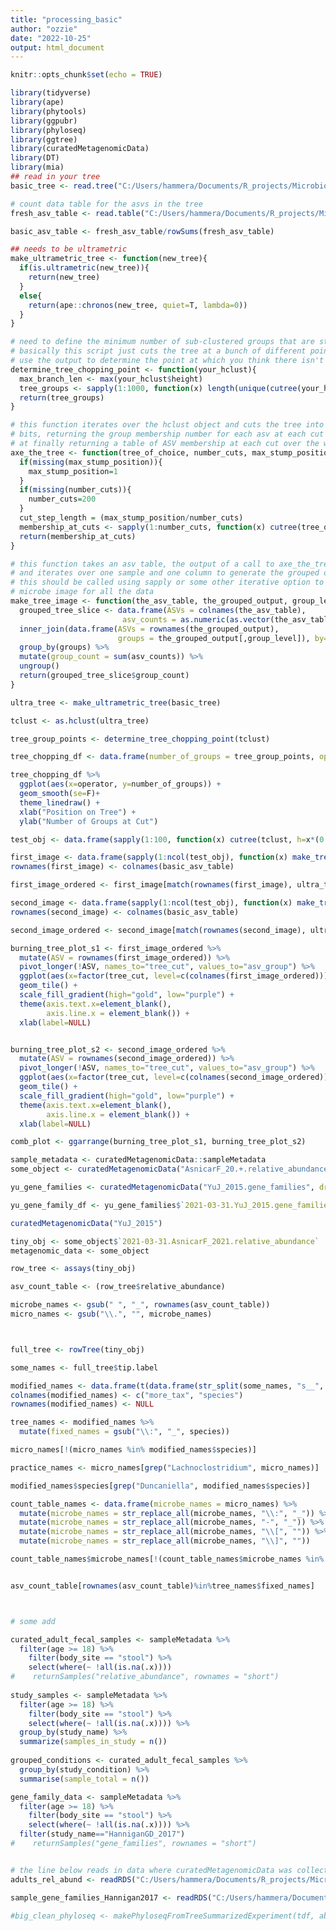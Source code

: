 ```yaml
---
title: "processing_basic"
author: "ozzie"
date: "2022-10-25"
output: html_document
---
```


```r
knitr::opts_chunk$set(echo = TRUE)
```



```r
library(tidyverse)
library(ape)
library(phytools)
library(ggpubr)
library(phyloseq)
library(ggtree)
library(curatedMetagenomicData)
library(DT)
library(mia)
## read in your tree
basic_tree <- read.tree("C:/Users/hammera/Documents/R_projects/Microbiopics/data/asv_prunedguides_rooted.nwk")

# count data table for the asvs in the tree
fresh_asv_table <- read.table("C:/Users/hammera/Documents/R_projects/Microbiopics/data/asv_table_new.tab", row.names=1, header=TRUE)

basic_asv_table <- fresh_asv_table/rowSums(fresh_asv_table)
```

```r
## needs to be ultrametric
make_ultrametric_tree <- function(new_tree){
  if(is.ultrametric(new_tree)){
    return(new_tree)
  }
  else{
    return(ape::chronos(new_tree, quiet=T, lambda=0))
  }
}

# need to define the minimum number of sub-clustered groups that are still informative
# basically this script just cuts the tree at a bunch of different points, and you can
# use the output to determine the point at which you think there isn't a lot of information being given. You may consider plotting this then just choosing an elbow point
determine_tree_chopping_point <- function(your_hclust){
  max_branch_len <- max(your_hclust$height)
  tree_groups <- sapply(1:1000, function(x) length(unique(cutree(your_hclust, h=x*0.001*max_branch_len))))
  return(tree_groups)
}

# this function iterates over the hclust object and cuts the tree into small
# bits, returning the group membership number for each asv at each cut
# at finally returning a table of ASV membership at each cut over the whole tree
axe_the_tree <- function(tree_of_choice, number_cuts, max_stump_position){
  if(missing(max_stump_position)){
    max_stump_position=1
  }
  if(missing(number_cuts)){
    number_cuts=200
  }
  cut_step_length = (max_stump_position/number_cuts)
  membership_at_cuts <- sapply(1:number_cuts, function(x) cutree(tree_of_choice, h=x*cut_step_length))
  return(membership_at_cuts)
}

# this function takes an asv table, the output of a call to axe_the_tree
# and iterates over one sample and one column to generate the grouped output counts
# this should be called using sapply or some other iterative option to produce the 
# microbe image for all the data
make_tree_image <- function(the_asv_table, the_grouped_output, group_level, asv_sample_row){
  grouped_tree_slice <- data.frame(ASVs = colnames(the_asv_table),
                         asv_counts = as.numeric(as.vector(the_asv_table[asv_sample_row,]))) %>%
  inner_join(data.frame(ASVs = rownames(the_grouped_output),
                        groups = the_grouped_output[,group_level]), by="ASVs") %>%
  group_by(groups) %>%
  mutate(group_count = sum(asv_counts)) %>%
  ungroup()
  return(grouped_tree_slice$group_count)
}
```

```r
ultra_tree <- make_ultrametric_tree(basic_tree)

tclust <- as.hclust(ultra_tree)

tree_group_points <- determine_tree_chopping_point(tclust)

tree_chopping_df <- data.frame(number_of_groups = tree_group_points, operator=seq(1,1000)*0.002)

tree_chopping_df %>%
  ggplot(aes(x=operator, y=number_of_groups)) +
  geom_smooth(se=F)+
  theme_linedraw() +
  xlab("Position on Tree") +
  ylab("Number of Groups at Cut")

test_obj <- data.frame(sapply(1:100, function(x) cutree(tclust, h=x*(0.5/100))))

first_image <- data.frame(sapply(1:ncol(test_obj), function(x) make_tree_image(basic_asv_table, test_obj, x, 1)))
rownames(first_image) <- colnames(basic_asv_table)

first_image_ordered <- first_image[match(rownames(first_image), ultra_tree$tip.label),]

second_image <- data.frame(sapply(1:ncol(test_obj), function(x) make_tree_image(basic_asv_table, test_obj, x, 2)))
rownames(second_image) <- colnames(basic_asv_table)

second_image_ordered <- second_image[match(rownames(second_image), ultra_tree$tip.label),]

burning_tree_plot_s1 <- first_image_ordered %>%
  mutate(ASV = rownames(first_image_ordered)) %>%
  pivot_longer(!ASV, names_to="tree_cut", values_to="asv_group") %>%
  ggplot(aes(x=factor(tree_cut, level=c(colnames(first_image_ordered))), y=factor(ASV, level=c(basic_tree$tip.label)), fill=asv_group)) +
  geom_tile() +
  scale_fill_gradient(high="gold", low="purple") +
  theme(axis.text.x=element_blank(),
        axis.line.x = element_blank()) +
  xlab(label=NULL)


burning_tree_plot_s2 <- second_image_ordered %>%
  mutate(ASV = rownames(second_image_ordered)) %>%
  pivot_longer(!ASV, names_to="tree_cut", values_to="asv_group") %>%
  ggplot(aes(x=factor(tree_cut, level=c(colnames(second_image_ordered))), y=factor(ASV, level=c(basic_tree$tip.label)), fill=asv_group)) +
  geom_tile() +
  scale_fill_gradient(high="gold", low="purple") +
  theme(axis.text.x=element_blank(),
        axis.line.x = element_blank()) +
  xlab(label=NULL)

comb_plot <- ggarrange(burning_tree_plot_s1, burning_tree_plot_s2)

```

```r
sample_metadata <- curatedMetagenomicData::sampleMetadata
some_object <- curatedMetagenomicData("AsnicarF_20.+.relative_abundance", dryrun = FALSE, counts = TRUE, rownames = "short")

yu_gene_families <- curatedMetagenomicData("YuJ_2015.gene_families", dryrun=FALSE)

yu_gene_family_df <- yu_gene_families$`2021-03-31.YuJ_2015.gene_families`

curatedMetagenomicData("YuJ_2015")

tiny_obj <- some_object$`2021-03-31.AsnicarF_2021.relative_abundance`
metagenomic_data <- some_object

row_tree <- assays(tiny_obj)

asv_count_table <- (row_tree$relative_abundance)

microbe_names <- gsub(" ", "_", rownames(asv_count_table))
micro_names <- gsub("\\.", "", microbe_names)



full_tree <- rowTree(tiny_obj)

some_names <- full_tree$tip.label

modified_names <- data.frame(t(data.frame(str_split(some_names, "s__", n=2))))
colnames(modified_names) <- c("more_tax", "species") 
rownames(modified_names) <- NULL

tree_names <- modified_names %>%
  mutate(fixed_names = gsub("\\:", "_", species))

micro_names[!(micro_names %in% modified_names$species)]

practice_names <- micro_names[grep("Lachnoclostridium", micro_names)]

modified_names$species[grep("Duncaniella", modified_names$species)]

count_table_names <- data.frame(microbe_names = micro_names) %>%
  mutate(microbe_names = str_replace_all(microbe_names, "\\:", "_")) %>%
  mutate(microbe_names = str_replace_all(microbe_names, "-", "_")) %>%
  mutate(microbe_names = str_replace_all(microbe_names, "\\[", "")) %>%
  mutate(microbe_names = str_replace_all(microbe_names, "\\]", ""))

count_table_names$microbe_names[!(count_table_names$microbe_names %in% tree_names$fixed_names)]


asv_count_table[rownames(asv_count_table)%in%tree_names$fixed_names]



# some add
```

```r
curated_adult_fecal_samples <- sampleMetadata %>%
  filter(age >= 18) %>%
    filter(body_site == "stool") %>%
    select(where(~ !all(is.na(.x))))
#    returnSamples("relative_abundance", rownames = "short")
    
study_samples <- sampleMetadata %>%
  filter(age >= 18) %>%
    filter(body_site == "stool") %>%
    select(where(~ !all(is.na(.x)))) %>%
  group_by(study_name) %>%
  summarize(samples_in_study = n())
    
grouped_conditions <- curated_adult_fecal_samples %>%
  group_by(study_condition) %>%
  summarise(sample_total = n())

gene_family_data <- sampleMetadata %>%
  filter(age >= 18) %>%
    filter(body_site == "stool") %>%
    select(where(~ !all(is.na(.x)))) %>%
  filter(study_name=="HanniganGD_2017")
#    returnSamples("gene_families", rownames = "short")


# the line below reads in data where curatedMetagenomicData was collected for all included adults that have some identifying metadata available
adults_rel_abund <- readRDS("C:/Users/hammera/Documents/R_projects/Microbiopics/data/adults_with_known_data_big_phyloseq.rds")

sample_gene_families_Hannigan2017 <- readRDS("C:/Users/hammera/Documents/R_projects/Microbiopics/data/sample_gene_families_Hannigan2017.rds")

#big_clean_phyloseq <- makePhyloseqFromTreeSummarizedExperiment(tdf, abund_values = "relative_abundance")
```


